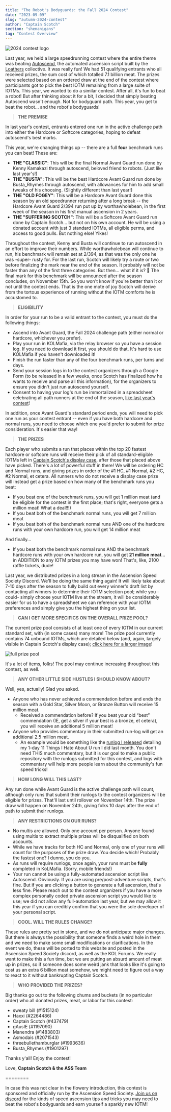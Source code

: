 ```yaml
---
title: "The Robot's Bodyguards: the Fall 2024 Contest"
date: "2023-09-09"
slug: "autumn-2024-contest"
author: "Captain Scotch"
section: "shenanigans"
tag: "Contest Overview"
---
```


![2024 contest logo](https://github.com/user-attachments/assets/79de26b2-1cbf-4de5-9c25-51ee8645d2a3)

Last year, we <Link to="/shenanigans/autumn-2023-contest/">held a large speedrunning contest</Link> where the entire theme was beating [Autoscend](https://github.com/loathers/autoscend), the automated ascension script built by the [Loathers](https://github.com/loathers/) collective. It was really fun! We had 51 qualifying entrants who all received prizes, the sum cost of which totalled 7.1 billion meat. The prizes were selected based on an ordered draw at the end of the contest where participants got to pick the best IOTM remaining from a large suite of IOTMs. This year, we wanted to do a similar contest. After all, it's fun to beat a robot! But after thinking about it for a bit, I decided that simply beating Autoscend wasn't enough. Not for bodyguard path. This year, you get to beat the robot... and the robot's bodyguards!

> **THE PREMISE**

In last year's contest, entrants entered one run in the active challenge path into either the Hardcore or Softcore categories, hoping to defeat autoscend's best marks. 

This year, we're changing things up -- there are a full **four** benchmark runs you can beat! These are:

- **THE "CLASSIC"**: This will be the final Normal Avant Guard run done by Kenny Kamakazi through autoscend, beloved friend to robots. (Just like last year's!)
- **THE "BUSTA"**: This will be the best Hardcore Avant Guard run done by Busta_Rhymes through autoscend, with allowances for him to add small tweaks of his choosing. (Slightly different than last year!)
- **THE "OLD FOGEY"**: This will be a Hardcore Avant Guard done this season by an old speedrunner returning after a long break -- the Hardcore Avant Guard 2/394 run put up by worthawholebean, in the first week of the season in his first manual ascension in 2 years. 
- **THE "SUFFERING SCOTCH"**: This will be a Softcore Avant Guard run done by Captain Scotch... but not on his own account. He will be using a donated account with just 3 standard IOTMs, all eligible perms, and access to good pulls. But nothing else! Yikes!

Throughout the contest, Kenny and Busta will continue to run autoscend in an effort to improve their numbers. While worthawholebean will continue to run, his benchmark will remain set at 2/394, as that was the only one he was -super- rusty for. For the last run, Scotch will likely try a route or two before finalizing the mark near the end of the season. It probably will not be faster than any of the first three categories. But then... what if it is? 👀 The final mark for this benchmark will be announced after the season concludes, on November 15th. So you won't know if you're better than it or not until the contest ends. That is the one mote of joy Scotch will derive from the tortous experience of running without the IOTM comforts he is accustomed to.

> **ELIGIBILITY**

In order for your run to be a valid entrant to the contest, you must do the following things:

- Ascend into Avant Guard, the Fall 2024 challenge path (either normal or hardcore, whichever you prefer).
- Play your run in KOLMafia, via the relay browser so you have a session log. If you need to download it first, you should do that. It's hard to use KOLMafia if you haven't downloaded it!
- Finish the run faster than any of the four benchmark runs, per turns and days.
- Send your session logs in to the contest organizers through a Google Form (to be released in a few weeks, once Scotch has finalized how he wants to receive and parse all this information), for the organizers to ensure you didn't just run autoscend yourself. 
- Consent to having your log's run be immortalized in a spreadsheet celebrating all path runners at the end of the season, [like last year's contest](https://docs.google.com/spreadsheets/d/14U3bzOprAN9ePvjRXhTWSGXs3-hze5l10aTDf8Y6mXI/edit#gid=0)!

In addition, once Avant Guard's standard period ends, you will need to pick one run as your contest entrant -- even if you have both hardcore and normal runs, you need to choose which one you'd prefer to submit for prize consideration. It's easier that way!

> **THE PRIZES**

Each player who submits a run that places within the top 20 fastest hardcore or softcore runs will receive their pick of all standard-eligible IOTMs left in [Captain Scotch's display case](https://museum.loathers.net/player/437479), after those that placed above have picked. There's a lot of powerful stuff in there! We will be ordering HC and Normal runs, and giving prizes in order of the #1 HC, #1 Normal, #2 HC, #2 Normal, et cetera. All runners who do not receive a display case prize will instead get a prize based on how many of the benchmark runs you beat:

- If you beat one of the benchmark runs, you will get 1 million meat (and be eligible for the contest in the first place; that's right, everyone gets a million meat! What a deal!!!)
- If you beat both of the benchmark normal runs, you will get 7 million meat
- If you beat both of the benchmark normal runs AND one of the hardcore runs with your own hardcore run, you will get 14 million meat

And finally...

- If you beat both the benchmark normal runs AND the benchmark hardcore runs with your own hardcore run, you will get **21 million meat**... in ADDITION to any IOTM prizes you may have won! That's, like, 2100 raffle tickets, dude!

Last year, we distributed prizes in a long stream in the Ascension Speed Society Discord. We'll be doing the same thing again! It will likely take about 7-10 days after the season to fully build out every winner's draft list by contacting all winners to determine their IOTM selection pool; while you -could- simply choose your IOTM live at the stream, it will be considerably easier for us to have a spreadsheet we can reference with your IOTM preferences and simply give you the highest thing on your list. 

> **CAN I GET MORE SPECIFICS ON THE OVERALL PRIZE POOL?**

The current prize pool consists of at least one of every IOTM in our current standard set, with (in some cases) many more! The prize pool currently contains 74 unbound IOTMs, which are detailed below (and, again, largely visible in Captain Scotch's display case); [click here for a larger image](https://github.com/user-attachments/assets/e14b51ce-d502-48dd-b5a8-d615569d46ce)!

![full prize pool](https://github.com/user-attachments/assets/e14b51ce-d502-48dd-b5a8-d615569d46ce)

It's a lot of items, folks! The pool may continue increasing throughout this contest, as well.

> **ANY OTHER LITTLE SIDE HUSTLES I SHOULD KNOW ABOUT?**

Well, yes, actually! Glad you asked.

- Anyone who has never achieved a commendation before and ends the season with a Gold Star, Silver Moon, or Bronze Button will receive 15 million meat.
   - Received a commendation before? If you beat your old “best” commendation (IE, get a silver if your best is a bronze, et cetera), you will receive an additional 5 million meat! 
- Anyone who provides commentary in their submitted run-log will get an additional 2.5 million meat.
   - An example would be something like the [runlog I released](https://docs.google.com/spreadsheets/d/1_8aegYxV8vS8BaDLQpD7D_pggt4c9uvgYdcg-ylgWOM/) detailing my 1-day 11 Things I Hate About U run I did last month. You don't need THIS much commentary, but it is our goal to make a public repository with the runlogs submitted for this contest, and logs with commentary will help more people learn about the community's fun speed tricks!

> **HOW LONG WILL THIS LAST?**

Any run done while Avant Guard is the active challenge path will count, although only runs that submit their runlogs to the contest organizers will be eligible for prizes. That'll last until rollover on November 14th. The prize draw will happen on November 24th, giving folks 10 days after the end of path to submit their runlogs.

> **ANY RESTRICTIONS ON OUR RUNS?**

- No multis are allowed. Only one account per person. Anyone found using multis to extract multiple prizes will be disqualified on both accounts.
- While we have tracks for both HC and Normal, only one of your runs will count for the purposes of the prize draw. You decide which! Probably the fastest one? I dunno, you do you.
- As runs will require runlogs, once again, your runs must be **fully** completed in KoLMafia. (Sorry, mobile friends!)
- Your run cannot be using a fully-automated ascension script like Autoscend. Obviously. If you are using pre/post-adventure scripts, that's fine. But if you are clicking a button to generate a full ascension, that's less fine. Please reach out to the contest organizers if you have a more complex personally coded private ascension script you would like to use; we did not allow any full-automation last year, but we may allow it this year if you can credibly confirm that you were the sole developer of your personal script.

> **COOL. WILL THE RULES CHANGE?**

These rules are pretty set in stone, and we do not anticipate major changes. But there is always the possibility that someone finds a weird hole in them and we need to make some small modifications or clarifications. In the event we do, these will be ported to this website and posted in the Ascension Speed Society discord, as well as the KOL Forums. We really want to make this a fun time, but we are putting an absurd amount of meat up in prizes, so if someone does some weird jank that looks like it's going to cost us an extra 6 billion meat somehow, we might need to figure out a way to react to it without bankrupting Captain Scotch. 

> **WHO PROVIDED THE PRIZES?**

Big thanks go out to the following chums and buckets (in no particular order) who all donated prizes, meat, or labor for this contest:

- sweaty bill (#1515124)
- Haxxi (#2264486)
- Captain Scotch (#437479)
- gAusIE (#1197090)
- Manendra (#1483803)
- Asmodais (#2071543)
- threebullethamburglar (#1993636)
- Busta_Rhymes (#1901297)

Thanks y'all! Enjoy the contest!

Love,
**Captain Scotch & the ASS Team**

========

In case this was not clear in the flowery introduction, this contest is sponsored and officially run by the Ascension Speed Society. [Join us on discord](https://discord.gg/tbUCRT5) for the kinds of speed ascension tips and tricks you may need to beat the robot's bodyguards and earn yourself a sparkly new IOTM!
